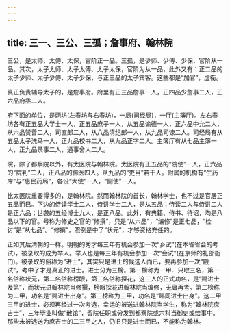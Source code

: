 ```yaml
---
---
---
```

title: 三一、三公、三孤；詹事府、翰林院
---



三公，是太师、太傅、太保，官阶正一品。三孤，是少师、少傅、少保，官阶从一品。其次，太子太师、太子太傅、太子太保，官阶为从一品，此外又有：正二品的太子少师、太子少傅、太子少保，与正三品的太子宾客。这些都是“加官”，虚衔。

真正负责辅导太子的，是詹事府。府里有正三品詹事一人，正四品少詹事二人，正六品府丞二人。

府下面的单位，是两坊(左春坊与右春坊)，一局(司经局)，一厅(主簿厅)。左右春坊各有正五品大学士一人，正五品庶子一人，从五品谕德一人，正六品中允二人，从六品赞善二人，司直郎二人，从八品清纪郎一人，从九品司谏二人。司经局有从五品太子洗马一人，正九品校书二人，从九品正字二人。主簿厅有从七品主簿一人，正九品录事二人，通事舍人二人。

院，除了都察院以外，有太医院与翰林院。太医院有正五品的“院使”一人，正六品的“院判”二人，正八品的御医四人。从九品的“吏目”若干人。附属的机构有“生药库”与“惠民药局”，各设“大使”一人，“副使”一人。

比太医院重要得多的，是翰林院。然而翰林院的首长，翰林学士，也不过是官居正五品而巳。下边的侍读学士二人，侍讲学士二人，是从五品；侍读二人与侍讲二人是正六品；世袭的五经博士九人，是正八品。此外，有典籍、侍书、待诏，均是八品以下的官。号称为修史之官的“修撰”，只是“从六品”，“编修”是正七品，“检讨”是“从七品”。“修撰”，照例是中了“状元”，才够资格充任的。

正如其后清朝的一样。明朝的秀才每三年有机会参加一次“乡试”(在本省省会的考试)，被录取的成为举人。举人也是每三年有机会参加一次“会试”(在京师的礼部衙门)。被录取的俗称为“进士”，其实只是进士的候选人而已，要再参加一次“殿试”，考中了才是真正的进士。进士分为三榜。第一榜称为一甲．只取三名，第一名俗称状元，第二名俗称榜眼，第三名俗称探花，这三人的正式功名，是“赐进士及第”，而状元进翰林院当修撰，榜眼探花进翰林院当编修，无庸再考。第二榜称为二甲，功名是“赐进士出身”。第三榜称为三甲，功名是“赐同进士出身”。这二甲三甲的进士，必须再经过一次考选，幸运的被送进翰林院当学生，称为“翰林院庶吉士”，三年毕业叫做“散馆”，留院任职或分发到都察院或六科当御史或给事中。那些未被选送为庶吉士的二三甲之人，仍旧只是进士而已，不能称为翰林。